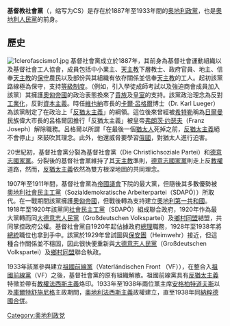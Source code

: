 {{About|[[奥地利|奥地利]]曾经的一个[[奧地利政黨列表|政黨]]|其他同名政党|基督教社会党}}
'''基督教社會黨'''（{{lang-de|Christlichsoziale Partei Österreichs}}，缩写为CS）是存在於1887年至1933年間的[[奥地利|奥地利]][[奧地利政黨列表|政黨]]，也是[[奧地利人民黨|奧地利人民黨]]的前身。

== 歷史 ==
[[File:1clerofascismo1.jpg|right]]
基督社會黨成立於1887年，其前身為基督社會運動組織以及基督社會工人協會，成員包括中小業主、[[天主教|天主教]]下層教士、政府官員、地主、信奉[[天主教|天主教]]的[[保守主义|保守]]農民以及部份與其組織有依存關係並信奉[[天主教|天主教]]的工人。起初該黨路線極為保守，支持[[等級制度|等級制度]]。（例如，引入學徒成師考試以及強迫商會成員加入該黨）其擁護[[奧匈帝國|奧匈帝國]]的政治表態換來了[[貴族|貴族]]及[[皇室|皇室]]的支持。該黨政治理念為反對[[工業化|工業化]]，反對[[資本主義|資本主義]]。時任[[維也納|維也納]]市長的[[卡爾·呂格爾|卡爾·呂格爾]]博士（Dr. Karl Lueger）為該黨制定了在政治上「[[反猶太主義|反猶太主義]]」的綱領。這位後來曾經被[[希特勒|希特勒]]稱為[[日爾曼|日爾曼]]民族偉大市長的呂格爾因推行「反猶太主義」被皇帝[[弗朗茨·约瑟夫一世|弗朗茨·约瑟夫]]（Franz Joseph）解除職務。呂格爾以所謂「在最後一個[[猶太人|猶太人]]死掉之前，[[反猶太主義|反猶太主義]]絕不會停止」來鼓吹其理念。此外，他還威脅要學習[[俄國|俄國]]，對猶太人進行迫害。

20世紀初，基督社會黨分裂為基督社會黨（Die Christlichsoziale Partei）和[[德意志國家黨|德意志國家黨]]。分裂後的基督社會黨維持了其[[天主教|天主教]]準則，[[德意志國家黨|德意志國家黨]]則走上反[[教權|教權]]道路，然而，[[反猶太主義|反猶太主義]]依然為雙方根深地固的共同理念。

1907年至1911年間，基督社會黨為[[帝国议会_(奥地利)|帝國議會]]下院的最大黨，但隨後其多數優勢被[[奧地利社會民主工黨|奧地利社會民主工黨]]（Sozialdemokratische Arbeiterpartei（SDAPÖ））所取代。在一戰期間該黨擁護[[奧匈帝國|奧匈帝國]]，但戰後轉為支持建立[[奧地利第一共和國|奧地利第一共和國]]。1918年至1920年該黨同[[奧地利社會民主工黨|社會民主工黨]]（SDAPÖ）組成聯合政府，1920年作為最大黨轉而同[[奧地利大德意志人民黨|大德意志人民黨]]（Großdeutschen Volkspartei）及[[奧地利鄉村同盟|鄉村同盟]]結盟，共同掌控政府公權。基督社會黨自1920年起佔據政府[[總理|總理]]職務，1928年至1938年將[[總統|總統]]職位也拿到手中。該黨於1929年曾試圖與[[保安團|保安團]]（Heimwehr）接近，但這種合作關係並不穩固，因此很快便重新與[[奧地利大德意志人民黨|大德意志人民黨]]（Großdeutschen Volkspartei）及[[奧地利鄉村同盟|鄉村同盟]]聯合執政。

1933年該黨參與建立[[祖國前線黨|祖國前線黨]]（Vaterländischen Front （VF）），在整合入[[祖國前線黨|祖國前線黨]]（VF）之後，基督社會黨的原有組織解散。祖國前線黨具有[[反猶太主義|反猶太主義]]特徵並帶有[[教權法西斯主義|教權法西斯主義]]烙印。1933年至1938年兩位黨主席[[恩格爾伯特·陶爾斐斯|安格柏特道夫斯]]以及[[庫爾特·許士尼格|庫爾特舒施尼格]]主政期間，[[奧地利法西斯主義|奧地利法西斯主義]]政權建立，直至1938年同[[納粹德國|納粹德國]][[德奧合併|合併]]。

{{Authority control}}
[[Category:奥地利政党|Category:奥地利政党]]